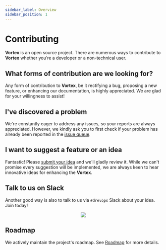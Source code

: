 ```yaml
---
sidebar_label: Overview
sidebar_position: 1
---
```


# Contributing

**Vortex** is an open source project. There are numerous ways to
contribute to **Vortex** whether you’re a developer or a non-technical
user.

## What forms of contribution are we looking for?

Any form of contribution to **Vortex**, be it rectifying a bug, proposing
a new feature, or enhancing our documentation, is highly appreciated. We are
glad for your willingness to assist!

## I've discovered a problem

We're constantly eager to address any issues, so your reports are always
appreciated. However, we kindly ask you to first check if your problem has
already been reported in the [issue queue](https://github.com/drevops/vortex/issues).

## I want to suggest a feature or an idea

Fantastic! Please [submit your idea](https://github.com/drevops/vortex/issues)
and we'll gladly review it. While we can't promise every suggestion will be
implemented, we are always keen to hear innovative ideas for enhancing
the **Vortex**.

## Talk to us on Slack

Another good way is also to talk to us via `#drevops` Slack about your idea.
Join today!
<div align="center">
  <a href="https://drupal.slack.com/archives/CRE86HQTW"><img src="https://img.shields.io/badge/drupal.slack.com-%23DrevOps-blue.svg?logo=slack&style=for-the-badge"/></a>
</div>

## Roadmap

We actively maintain the project's roadmap. See [Roadmap](roadmap.mdx) for more details.
